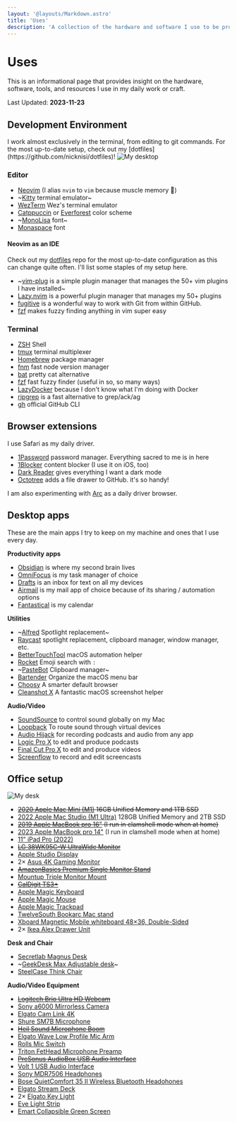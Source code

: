 ```yaml
---
layout: '@layouts/Markdown.astro'
title: 'Uses'
description: 'A collection of the hardware and software I use to be productive.'
---
```



# Uses

This is an informational page that provides insight on the hardware, software, tools, and resources I use in my daily work or craft.

Last Updated: **2023-11-23**

## Development Environment

<Callout type="info">
  I work almost exclusively in the terminal, from editing to git commands. For
  the most up-to-date setup, check out my
  [dotfiles](https://github.com/nicknisi/dotfiles)!
</Callout>

<img alt="My desktop" src="/img/dotfiles.png" class="rounded-lg shadow-lg" />

### Editor

- [Neovim](https://neovim.io) (I alias `nvim` to `vim` because muscle memory 🦾)
- ~[Kitty](https://sw.kovidgoyal.net/kitty/) terminal emulator~
- [WezTerm](https://wezfurlong.org/wezterm/index.html) Wez's terminal emulator
- [Catppuccin](https://github.com/catppuccin) or [Everforest](https://github.com/sainnhe/everforest) color scheme
- ~[MonoLisa](https://www.monolisa.dev/) font~
- [Monaspace](https://monaspace.githubnext.com) font

#### Neovim as an IDE

Check out my [dotfiles](https://github.com/nicknisi/dotfiles) repo for the most up-to-date configuration as this can change quite often. I'll list some staples of my setup here.

- ~[vim-plug](https://github.com/junegunn/vim-plug) is a simple plugin manager that manages the 50+ vim plugins I have
  installed~
- [Lazy.nvim](https://github.com/folke/lazy.nvim) is a powerful plugin manager that manages my 50+ plugins
- [fugitive](https://github.com/tpope/vim-fugitive) is a wonderful way to work with Git from within GitHub.
- [fzf](https://github.com/junegunn/fzf.vim) makes fuzzy finding anything in vim super easy

### Terminal

- [ZSH](http://zsh.sourceforge.net) Shell
- [tmux](https://github.com/tmux/tmux) terminal multiplexer
- [Homebrew](https://brew.sh) package manager
- [fnm](https://github.com/Schniz/fnm) fast node version manager
- [bat](https://github.com/sharkdp/bat) pretty cat alternative
- [fzf](https://github.com/junegunn/fzf) fast fuzzy finder (useful in so, so many ways)
- [LazyDocker](https://github.com/jesseduffield/lazydocker) because I don't know what I'm doing with Docker
- [ripgrep](https://github.com/BurntSushi/ripgrep) is a fast alternative to grep/ack/ag
- [gh](https://github.com/cli/cli) official GitHub CLI

## Browser extensions

I use Safari as my daily driver.

- [1Password](https://1password.com) password manager. Everything sacred to me is in here
- [1Blocker](https://1blocker.com) content blocker (I use it on iOS, too)
- [Dark Reader](https://darkreader.org) gives everything I want a dark mode
- [Octotree](https://www.octotree.io) adds a file drawer to GitHub. it's so handy!

I am also experimenting with [Arc](https://arc.net/) as a daily driver browser.

## Desktop apps

These are the main apps I try to keep on my machine and ones that I use every day.

**Productivity apps**

- [Obsidian](https://obsidian.md) is where my second brain lives
- [OmniFocus](http://omnifocus.com) is my task manager of choice
- [Drafts](https://getdrafts.com) is an inbox for text on all my devices
- [Airmail](https://airmailapp.com) is my mail app of choice because of its sharing / automation options
- [Fantastical](https://flexibits.com/fantastical) is my calendar

**Utilities**

- ~[Alfred](https://www.alfredapp.com) Spotlight replacement~
- [Raycast](https://www.raycast.com) spotlight replacement, clipboard manager, window manager, etc.
- [BetterTouchTool](https://folivora.ai) macOS automation helper
- [Rocket](https://matthewpalmer.net/rocket/) Emoji search with `:`
- ~[PasteBot](https://tapbots.com/pastebot/) Clipboard manager~
- [Bartender](https://www.macbartender.com/) Organize the macOS menu bar
- [Choosy](https://www.choosyosx.com) A smarter default browser
- [Cleanshot X](https://cleanshot.com) A fantastic macOS screenshot helper

**Audio/Video**

- [SoundSource](https://rogueamoeba.com/soundsource/) to control sound globally on my Mac
- [Loopback](https://rogueamoeba.com/loopback/) To route sound through virtual devices
- [Audio Hijack](https://rogueamoeba.com/audiohijack/) for recording podcasts and audio from any app
- [Logic Pro X](https://www.apple.com/logic-pro/) to edit and produce podcasts
- [Final Cut Pro X](https://www.apple.com/final-cut-pro/) to edit and produce videos
- [Screenflow](https://www.telestream.net/screenflow/overview.htm) to record and edit screencasts

## Office setup

<img alt="My desk" src="/img/desk.jpg" class="rounded-lg shadow-lg" />

- ~~[2020 Apple Mac Mini (M1)](https://www.apple.com/mac-mini/) 16GB Unified Memory and 1TB SSD~~
- [2022 Apple Mac Studio (M1 Ultra)](https://www.apple.com/mac-studio/) 128GB Unified Memory and 2TB SSD
- ~~[2019 Apple MacBook pro 16"](https://www.apple.com/macbook-pro-16/) (I run in clamshell mode when at home)~~
- [2023 Apple MacBook pro 14"](https://www.apple.com/macbook-pro-16/) (I run in clamshell mode when at home)
- [11" iPad Pro (2022)](https://www.apple.com/shop/buy-ipad/ipad-pro)
- ~~[LG 38WK95C-W UltraWide Monitor](https://www.amazon.com/gp/product/B079L4WR4T/)~~
- [Apple Studio Display](https://www.apple.com/studio-display/)
- 2× [Asus 4K Gaming Monitor](https://www.amazon.com/ASUS-VG289Q-Monitor-FreeSync-DisplayPort/dp/B0845NXCXF)
- ~~[AmazonBasics Premium Single Monitor Stand](https://www.amazon.com/gp/product/B00MIBN16O/)~~
- [Mountup Triple Monitor Mount](https://www.amazon.com/dp/B08XZ6VZLG)
- ~~[CalDigit TS3+](https://www.amazon.com/CalDigit-TS3-Plus-Thunderbolt-Dock/dp/B07CZPV8DF/)~~
- [Apple Magic Keyboard](https://www.amazon.com/Apple-Keyboard-Wireless-Rechargable-English/dp/B016QO64FI/)
- [Apple Magic Mouse](https://www.amazon.com/Apple-Magic-Mouse-Wireless-Rechargable/dp/B016QO5YNG/)
- [Apple Magic Trackpad](https://www.amazon.com/Apple-Magic-Trackpad-Wireless-Rechargable/dp/B016QO5YWC/)
- [TwelveSouth Bookarc Mac stand](https://www.amazon.com/Twelve-South-Space-Saving-Vertical-notebooks/dp/B086RRJ82R/)
- [Xboard Magnetic Mobile whiteboard 48×36, Double-Sided](https://www.amazon.com/gp/product/B075FT75C3/)
- 2× [Ikea Alex Drawer Unit](https://www.ikea.com/us/en/p/alex-drawer-unit-white-00473546/)

**Desk and Chair**

- [Secretlab Magnus Desk](https://secretlab.eu/pages/magnus-metal-desk)
- ~[GeekDesk Max Adjustable desk](https://www.geekdesk.com/standing-desk-frame)~
- [SteelCase Think Chair](https://www.steelcase.com/products/office-chairs/think/)

**Audio/Video Equipment**

- ~~[Logitech Brio Ultra HD Webcam](https://www.amazon.com/gp/product/B01N5UOYC4/)~~
- [Sony a6000 Mirrorless Camera](https://www.amazon.com/Sony-Mirrorless-Digitial-3-0-Inch-16-50mm/dp/B00I8BICB2)
- [Elgato Cam Link 4K](https://www.amazon.com/Elgato-Cam-Link-Broadcast-Camcorder/dp/B07K3FN5MR)
- [Shure SM7B Microphone](https://www.amazon.com/Shure-SM7B-Cardioid-Dynamic-Microphone/dp/B0002E4Z8M)
- ~~[Heil Sound Microphone Boom](https://www.amazon.com/dp/B004PJ414I/)~~
- [Elgato Wave Low Profile Mic Arm](https://www.amazon.com/Elgato-Wave-Mic-Arm-Microphone/dp/B097376LKF)
- [Rolls Mic Switch](https://www.amazon.com/rolls-Mic-Switch-Off-MS111/dp/B001GMXFW6)
- [Triton FetHead Microphone Preamp](https://www.amazon.com/TRITON-AUDIO-FetHead-Microphone-Preamp/dp/B06XDPTDN5/)
- ~~[PreSonus AudioBox USB Audio
  Interface](https://www.amazon.com/PreSonus-AudioBox-USB-Recording-System/dp/B071W6YVDR)~~
- [Volt 1 USB Audio Interface](https://www.amazon.com/Universal-Audio-Volt-USB-Interface/dp/B09J1V6R6N)
- [Sony MDR7506 Headphones](https://www.amazon.com/dp/B000AJIF4E)
- [Bose QuietComfort 35 II Wireless Bluetooth Headohones](https://www.amazon.com/Bose-QuietComfort-Wireless-Headphones-Cancelling/dp/B0756CYWWD/)
- [Elgato Stream Deck](https://www.amazon.com/Elgato-Stream-Deck-Controller-customizable/dp/B06XKNZT1P/)
- 2× [Elgato Key Light](https://www.amazon.com/Elgato-Key-Light-Professional-App-Enabled/dp/B07L755X9G/)
- [Eve Light Strip](https://www.amazon.com/gp/product/B07MTX8MR4/)
- [Emart Collapsible Green Screen](https://www.amazon.com/gp/product/B07DWTGLPM/)
